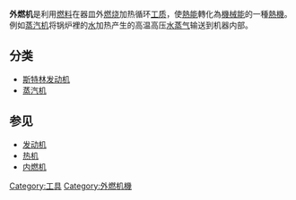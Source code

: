 '''外燃机'''是利用[[燃料|燃料]]在器皿外[[燃烧|燃烧]]加热循环[[工质|工质]]，使[[熱能|熱能]]轉化為[[機械能|機械能]]的一種[[熱機|熱機]]。例如[[蒸汽机|蒸汽机]]将锅炉裡的[[水|水]]加热产生的高温高压[[水蒸气|水蒸气]]输送到机器内部。

==分类==
*[[斯特林发动机|斯特林发动机]]
*[[蒸汽机|蒸汽机]]

==参见==
*[[发动机|发动机]]
*[[热机|热机]]
*[[内燃机|内燃机]]

{{tech-stub}}
{{發電類型}}

[[Category:工具|Category:工具]]
[[Category:外燃机機|Category:外燃机機]]